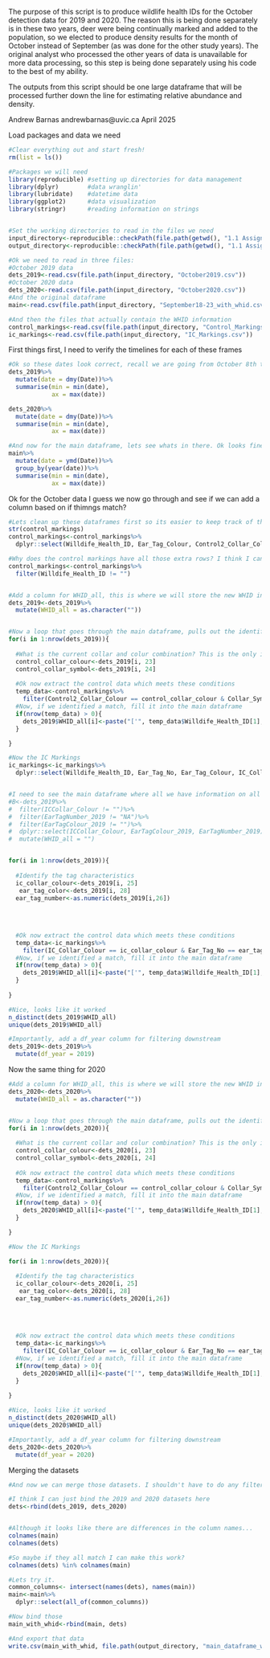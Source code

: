 The purpose of this script is to produce wildlife health IDs for the October detection data for 2019 and 2020. The reason this is being done separately is in these two years, deer were being continually marked and added to the population, so we elected to produce density results for the month of October instead of September (as was done for the other study years). The original analyst who processed the other years of data is unavailable for more data processing, so this step is being done separately using his code to the best of my ability.

The outputs from this script should be one large dataframe that will be processed further down the line for estimating relative abundance and density. 

Andrew Barnas
andrewbarnas@uvic.ca
April 2025

Load packages and data we need
```r
#Clear everything out and start fresh!
rm(list = ls())

#Packages we will need
library(reproducible) #setting up directories for data management
library(dplyr)        #data wranglin'
library(lubridate)    #datetime data
library(ggplot2)      #data visualization
library(stringr)      #reading information on strings


#Set the working directories to read in the files we need
input_directory<-reproducible::checkPath(file.path(getwd(), "1.1 Assigning WHIDs/inputs"), create = TRUE)
output_directory<-reproducible::checkPath(file.path(getwd(), "1.1 Assigning WHIDs/outputs"), create = TRUE)

#Ok we need to read in three files:
#October 2019 data
dets_2019<-read.csv(file.path(input_directory, "October2019.csv"))
#October 2020 data
dets_2020<-read.csv(file.path(input_directory, "October2020.csv"))
#And the original dataframe
main<-read.csv(file.path(input_directory, "September18-23_with_whid.csv"))

#And then the files that actually contain the WHID information
control_markings<-read.csv(file.path(input_directory, "Control_Markings.csv"))
ic_markings<-read.csv(file.path(input_directory, "IC_Markings.csv"))

```

First things first, I need to verify the timelines for each of these frames
```r

#Ok so these dates look correct, recall we are going from October 8th to November 11th for each year
dets_2019%>%
  mutate(date = dmy(Date))%>%
  summarise(min = min(date),
            ax = max(date))

dets_2020%>%
  mutate(date = dmy(Date))%>%
  summarise(min = min(date),
            ax = max(date))

#And now for the main dataframe, lets see whats in there. Ok looks fine for now.
main%>%
  mutate(date = ymd(Date))%>%
  group_by(year(date))%>%
  summarise(min = min(date),
            ax = max(date))


```

Ok for the October data I guess we now go through and see if we can add a column based on if thimngs match?
```r
#Lets clean up these dataframes first so its easier to keep track of things
str(control_markings)
control_markings<-control_markings%>%
  dplyr::select(Willdife_Health_ID, Ear_Tag_Colour, Control2_Collar_Colour, Collar_Symbol)

#Why does the control markings have all those extra rows? I think I can get rid of them easy
control_markings<-control_markings%>%
  filter(Willdife_Health_ID != "")


#Add a column for WHID_all, this is where we will store the new WHID informaiton
dets_2019<-dets_2019%>%
  mutate(WHID_all = as.character(""))


#Now a loop that goes through the main dataframe, pulls out the identifiers, and we see if there is a match in the control markings file. If there is a match, we fill it in, If there isn't we leave it blank. 
for(i in 1:nrow(dets_2019)){
  
  #What is the current collar and colur combination? This is the only information I can use for the control animals
  control_collar_colour<-dets_2019[i, 23]
  control_collar_symbol<-dets_2019[i, 24]
  
  #Ok now extract the control data which meets these conditions
  temp_data<-control_markings%>%
    filter(Control2_Collar_Colour == control_collar_colour & Collar_Symbol == control_collar_symbol)
  #Now, if we identified a match, fill it into the main dataframe
  if(nrow(temp_data) > 0){
    dets_2019$WHID_all[i]<-paste("['", temp_data$Willdife_Health_ID[1], "']", sep = "")
  }

}

#Now the IC Markings
ic_markings<-ic_markings%>%
  dplyr::select(Willdife_Health_ID, Ear_Tag_No, Ear_Tag_Colour, IC_Collar_Colour)


#I need to see the main dataframe where all we have information on all three characteristics
#B<-dets_2019%>%
#  filter(ICCollar_Colour != "")%>%
#  filter(EarTagNumber_2019 != "NA")%>%
#  filter(EarTagColour_2019 != "")%>%
#  dplyr::select(ICCollar_Colour, EarTagColour_2019, EarTagNumber_2019)%>%
#  mutate(WHID_all = "")


for(i in 1:nrow(dets_2019)){
  
  #Identify the tag characteristics
  ic_collar_colour<-dets_2019[i, 25]
   ear_tag_color<-dets_2019[i, 28]
  ear_tag_number<-as.numeric(dets_2019[i,26])
 
 
  
  
  #Ok now extract the control data which meets these conditions
  temp_data<-ic_markings%>%
    filter(IC_Collar_Colour == ic_collar_colour & Ear_Tag_No == ear_tag_number & Ear_Tag_Colour == ear_tag_color)
  #Now, if we identified a match, fill it into the main dataframe
  if(nrow(temp_data) > 0){
    dets_2019$WHID_all[i]<-paste("['", temp_data$Willdife_Health_ID[1], "']", sep = "")
  }
  
}

#Nice, looks like it worked
n_distinct(dets_2019$WHID_all)
unique(dets_2019$WHID_all)

#Importantly, add a df_year column for filtering downstream
dets_2019<-dets_2019%>%
  mutate(df_year = 2019)

```

Now the same thing for 2020
```r

#Add a column for WHID_all, this is where we will store the new WHID informaiton
dets_2020<-dets_2020%>%
  mutate(WHID_all = as.character(""))


#Now a loop that goes through the main dataframe, pulls out the identifiers, and we see if there is a match in the control markings file. If there is a match, we fill it in, If there isn't we leave it blank. 
for(i in 1:nrow(dets_2020)){
  
  #What is the current collar and colur combination? This is the only information I can use for the control animals
  control_collar_colour<-dets_2020[i, 23]
  control_collar_symbol<-dets_2020[i, 24]
  
  #Ok now extract the control data which meets these conditions
  temp_data<-control_markings%>%
    filter(Control2_Collar_Colour == control_collar_colour & Collar_Symbol == control_collar_symbol)
  #Now, if we identified a match, fill it into the main dataframe
  if(nrow(temp_data) > 0){
    dets_2020$WHID_all[i]<-paste("['", temp_data$Willdife_Health_ID[1], "']", sep = "")
  }

}

#Now the IC Markings

for(i in 1:nrow(dets_2020)){
  
  #Identify the tag characteristics
  ic_collar_colour<-dets_2020[i, 25]
   ear_tag_color<-dets_2020[i, 28]
  ear_tag_number<-as.numeric(dets_2020[i,26])
 
 
  
  
  #Ok now extract the control data which meets these conditions
  temp_data<-ic_markings%>%
    filter(IC_Collar_Colour == ic_collar_colour & Ear_Tag_No == ear_tag_number & Ear_Tag_Colour == ear_tag_color)
  #Now, if we identified a match, fill it into the main dataframe
  if(nrow(temp_data) > 0){
    dets_2020$WHID_all[i]<-paste("['", temp_data$Willdife_Health_ID[1], "']", sep = "")
  }
  
}

#Nice, looks like it worked
n_distinct(dets_2020$WHID_all)
unique(dets_2020$WHID_all)

#Importantly, add a df_year column for filtering downstream
dets_2020<-dets_2020%>%
  mutate(df_year = 2020)

```


Merging the datasets
```r
#And now we can merge those datasets. I shouldn't have to do any filtering at all since the dets_2019 is october data and the main dataframe is September

#I think I can just bind the 2019 and 2020 datasets here
dets<-rbind(dets_2019, dets_2020)


#Although it looks like there are differences in the column names...
colnames(main)
colnames(dets)

#So maybe if they all match I can make this work?
colnames(dets) %in% colnames(main)

#Lets try it.
common_columns<- intersect(names(dets), names(main))
main<-main%>%
  dplyr::select(all_of(common_columns))

#Now bind those
main_with_whid<-rbind(main, dets)

#And export that data
write.csv(main_with_whid, file.path(output_directory, "main_dataframe_with_whid.csv"))

```